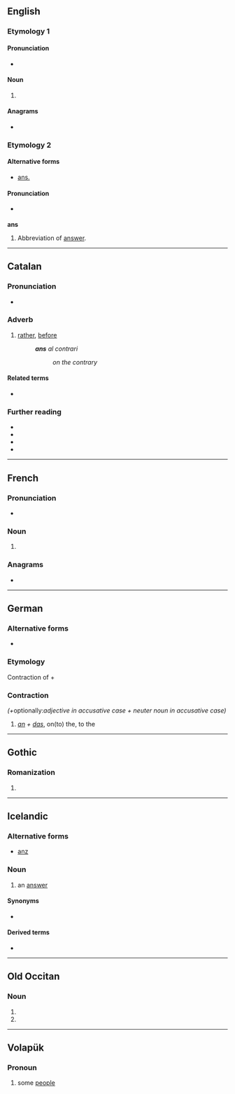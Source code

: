 {{also|ANS|äns|åns|ans.|-áns}}
==English==

=== Etymology 1 ===

====Pronunciation====

* {{a|GA}} {{IPA|/ˈænz/
| lang = en
}}

====Noun====
{{head|en|noun plural form}}

# {{plural of|an|lang=en}}

====Anagrams====

* {{anagrams|en|a=ans|-san|NAS|NAs|NSA|SAN|SAn|San|san}}

=== Etymology 2 ===

==== Alternative forms ====

* [[ans.]]

====Pronunciation====

* {{a|GA}} {{IPA|/ˈæns/
| lang = en
}}

'''ans'''

# Abbreviation of [[answer#English|answer]].

----

==Catalan==

===Pronunciation===
* {{ca-IPA}}

===Adverb===
{{ca-adv}}

# {{lb|ca|formal}} [[rather]], [[before]]
#: '''''ans''' al contrari''
#:: ''on the contrary''

====Related terms====
* {{l|ca|abans}}

===Further reading===
* {{R:IEC2}}
* {{R:GDLC}}
* {{R:DNV}}
* {{R:DCVB}}

----

==French==

===Pronunciation===
* {{IPA|/ɑ̃/|lang=fr}}

===Noun===
{{head|fr|noun plural form|g=m-p}}

# {{inflection of|an||p|lang=fr}}

===Anagrams===
* {{l|fr|san}}

----

==German==

===Alternative forms===
* {{l|de|an's}} {{q|misspelling; rare}} <!-- Forms with more than three letters like "für's" are often seen, but "in's" and "an's" are rare misspellings. -->

===Etymology===
Contraction of {{m|de|an}} + {{m|de|das}}

===Contraction===
{{head|de|contraction}} ''(+ ''optionally:'' adjective in accusative case + neuter noun in accusative case)''

# ''[[an#German|an]] + [[das#German|das]]'', on(to) the, to the

----

==Gothic==

===Romanization===
{{got-rom}}

# {{romanization of|got|𐌰𐌽𐍃}}

----

==Icelandic==

===Alternative forms===
* {{qualifier|obsolete}} [[anz]]

===Noun===
{{is-noun|f}}

# {{lb|is|rare}} an [[answer]]

====Synonyms====
* {{sense|an answer}} {{l|is|svar|g=n}}

====Derived terms====
* {{l|is|ansa}}

----

==Old Occitan==

===Noun===
{{head|pro|noun form|g=m-p}}

# {{inflection of|an||nom|p|lang=pro}}
# {{inflection of|an||obl|s|lang=pro}}

----

==Volapük==

===Pronoun===
{{head|vo|pronoun}}

# some [[people]]